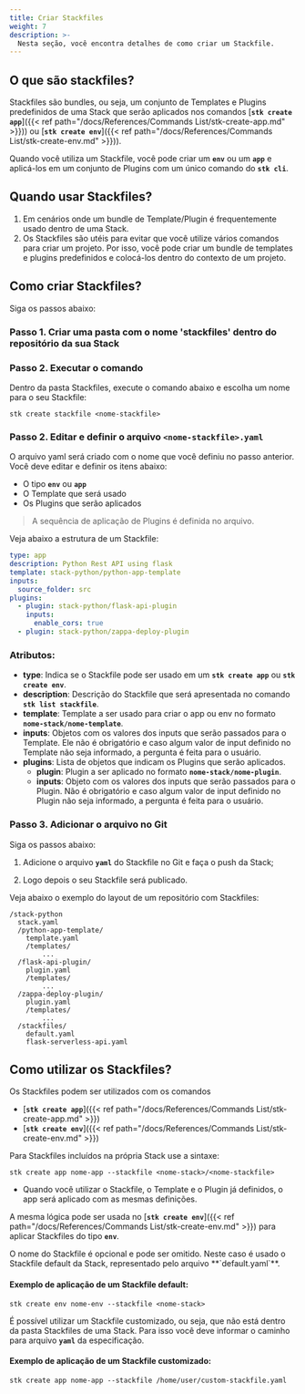 ```yaml
---
title: Criar Stackfiles
weight: 7
description: >-
  Nesta seção, você encontra detalhes de como criar um Stackfile.
---
```


## **O que são stackfiles?**

Stackfiles são bundles, ou seja, um conjunto de Templates e Plugins predefinidos de uma Stack que serão aplicados nos comandos [**`stk create app`**]({{< ref path="/docs/References/Commands List/stk-create-app.md" >}})) ou [**`stk create env`**]({{< ref path="/docs/References/Commands List/stk-create-env.md" >}})).


Quando você utiliza um Stackfile, você pode criar um **`env`** ou um **`app`** e aplicá-los em um conjunto de Plugins com um único comando do **`stk cli`**.

## **Quando usar Stackfiles?**

1. Em cenários onde um bundle de Template/Plugin é frequentemente usado dentro de uma Stack. 
2. Os Stackfiles são utéis para evitar que você utilize vários comandos para criar um projeto. Por isso, você pode criar um bundle de templates e plugins predefinidos e colocá-los dentro do contexto de um projeto.


## **Como criar Stackfiles?**

Siga os passos abaixo:

### **Passo 1. Criar uma pasta com o nome 'stackfiles' dentro do repositório da sua Stack**

### **Passo 2. Executar o comando**

Dentro da pasta Stackfiles, execute o comando abaixo e escolha um nome para o seu Stackfile: 

```
stk create stackfile <nome-stackfile>
```
### **Passo 2. Editar e definir o arquivo `<nome-stackfile>.yaml`** 
O arquivo yaml será criado com o nome que você definiu no passo anterior. Você deve editar e definir os itens abaixo:
- O tipo **`env`** ou **`app`**
- O Template que será usado
- Os Plugins que serão aplicados

> A sequência de aplicação de Plugins é definida no arquivo.
 
Veja abaixo a estrutura de um Stackfile:

```yaml
type: app
description: Python Rest API using flask
template: stack-python/python-app-template
inputs:
  source_folder: src 
plugins:
  - plugin: stack-python/flask-api-plugin
    inputs:
      enable_cors: true
  - plugin: stack-python/zappa-deploy-plugin
```

### **Atributos:**
- **type**: Indica se o Stackfile pode ser usado em um **`stk create app`** ou **`stk create env`**.
- **description**: Descrição do Stackfile que será apresentada no comando **`stk list stackfile`**.
- **template**: Template a ser usado para criar o app ou env no formato **`nome-stack/nome-template`**.
- **inputs**: Objetos com os valores dos inputs que serão passados para o Template. Ele não é obrigatório e caso algum valor de input definido no Template não seja informado, a pergunta é feita para o usuário.
- **plugins**: Lista de objetos que indicam os Plugins que serão aplicados.
  - **plugin**: Plugin a ser aplicado no formato **`nome-stack/nome-plugin`**.
  - **inputs**: Objeto com os valores dos inputs que serão passados para o Plugin. Não é obrigatório e caso algum valor de input definido no Plugin não seja informado, a pergunta é feita para o usuário.

### **Passo 3. Adicionar o arquivo no Git**
Siga os passos abaixo:
1. Adicione o arquivo **`yaml`** do Stackfile no Git e faça o push da Stack;

2. Logo depois o seu Stackfile será publicado.


Veja abaixo o exemplo do layout de um repositório com Stackfiles:
```
/stack-python
  stack.yaml
  /python-app-template/
    template.yaml
    /templates/
        ...
  /flask-api-plugin/
    plugin.yaml
    /templates/
        ...
  /zappa-deploy-plugin/
    plugin.yaml
    /templates/
        ...
  /stackfiles/
    default.yaml
    flask-serverless-api.yaml
```

## **Como utilizar os Stackfiles?**

Os Stackfiles podem ser utilizados com os comandos 
- [**`stk create app`**]({{< ref path="/docs/References/Commands List/stk-create-app.md" >}})
- [**`stk create env`**]({{< ref path="/docs/References/Commands List/stk-create-env.md" >}}) 

Para Stackfiles incluídos na própria Stack use a sintaxe:

```
stk create app nome-app --stackfile <nome-stack>/<nome-stackfile>
```


- Quando você utilizar o Stackfile, o Template e o Plugin já definidos, o app será aplicado com as mesmas definições.

A mesma lógica pode ser usada no [**`stk create env`**]({{< ref path="/docs/References/Commands List/stk-create-env.md" >}}) para aplicar Stackfiles do tipo **`env`**.

<alert color="secondary">
O nome do Stackfile é opcional e pode ser omitido. Neste caso é usado o Stackfile default da Stack, representado pelo arquivo **`default.yaml`**. 
</alert>


#### Exemplo de aplicação de um Stackfile default:

```
stk create env nome-env --stackfile <nome-stack>
```

É possível utilizar um Stackfile customizado, ou seja, que não está dentro da pasta Stackfiles de uma Stack. Para isso você deve informar o caminho para arquivo **`yaml`** da especificação.

#### Exemplo de aplicação de um Stackfile customizado:
```
stk create app nome-app --stackfile /home/user/custom-stackfile.yaml
```
